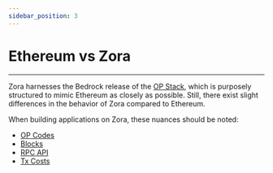 ```yaml
---
sidebar_position: 3
---
```


# Ethereum vs Zora

---

Zora harnesses the Bedrock release of the [OP Stack](https://stack.optimism.io/), which is purposely structured to mimic Ethereum as closely as possible. 
Still, there exist slight differences in the behavior of Zora compared to Ethereum. 


When building applications on Zora, these nuances should be noted:
- [OP Codes](https://stack.optimism.io/docs/releases/bedrock/differences/#opcode-differences)
- [Blocks](https://stack.optimism.io/docs/releases/bedrock/differences/#address-aliasing)
- [RPC API](https://stack.optimism.io/docs/releases/bedrock/differences/#network-specifications)
- [Tx Costs](https://stack.optimism.io/docs/releases/bedrock/differences/#transaction-costs)